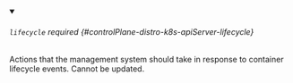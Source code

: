 


<details className="config-field" data-expandable="true" open>
<summary>

###### `lifecycle` <span className="config-field-required" data-required="false">required</span> <span className="config-field-type"></span> <span className="config-field-default"></span> <span className="config-field-enum"></span> {#controlPlane-distro-k8s-apiServer-lifecycle}

Actions that the management system should take in response to container lifecycle events.
Cannot be updated.

</summary>

<PartialLifecyclereference />


</details>
